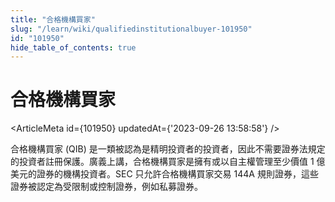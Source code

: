 ```yaml
---
title: "合格機構買家"
slug: "/learn/wiki/qualifiedinstitutionalbuyer-101950"
id: "101950"
hide_table_of_contents: true
---
```



# 合格機構買家

<ArticleMeta id={101950} updatedAt={'2023-09-26 13:58:58'} />
<div className='border-solid border-b border-t-0 my-4 border-[var(--ifm-color-gray-300)]' />

合格機構買家 (QIB) 是一類被認為是精明投資者的投資者，因此不需要證券法規定的投資者註冊保護。廣義上講，合格機構買家是擁有或以自主權管理至少價值 1 億美元的證券的機構投資者。SEC 只允許合格機構買家交易 144A 規則證券，這些證券被認定為受限制或控制證券，例如私募證券。
